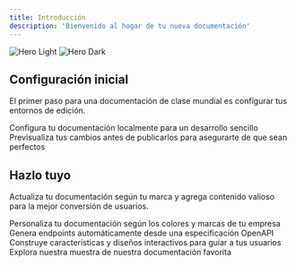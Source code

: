 ```yaml
---
title: Introducción
description: 'Bienvenido al hogar de tu nueva documentación'
---
```


<img
  className="block dark:hidden"
  src="/images/hero-light.svg"
  alt="Hero Light"
/>
<img
  className="hidden dark:block"
  src="/images/hero-dark.svg"
  alt="Hero Dark"
/>

## Configuración inicial

El primer paso para una documentación de clase mundial es configurar tus entornos de edición.

<CardGroup cols={2}>
  <Card
    title="Edita tu documentación"
    icon="pen-to-square"
    href="https://mintlify.com/docs/quickstart"
  >
    Configura tu documentación localmente para un desarrollo sencillo
  </Card>
  <Card
    title="Vista previa de cambios"
    icon="image"
    href="https://mintlify.com/docs/development"
  >
    Previsualiza tus cambios antes de publicarlos para asegurarte de que sean perfectos
  </Card>
</CardGroup>

## Hazlo tuyo

Actualiza tu documentación según tu marca y agrega contenido valioso para la mejor conversión de usuarios.

<CardGroup cols={2}>
  <Card
    title="Personaliza el estilo"
    icon="palette"
    href="https://mintlify.com/docs/settings/global"
  >
    Personaliza tu documentación según los colores y marcas de tu empresa
  </Card>
  <Card
    title="Referencias de APIs"
    icon="code"
    href="https://mintlify.com/docs/api-playground/openapi"
  >
    Genera endpoints automáticamente desde una especificación OpenAPI
  </Card>
  <Card
    title="Añade componentes"
    icon="screwdriver-wrench"
    href="https://mintlify.com/docs/components/accordion"
  >
    Construye características y diseños interactivos para guiar a tus usuarios
  </Card>
  <Card
    title="Obtén inspiración"
    icon="stars"
    href="https://mintlify.com/docs/customers"
  >
    Explora nuestra muestra de nuestra documentación favorita
  </Card>
</CardGroup>